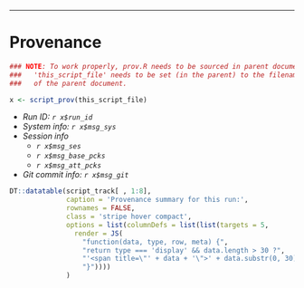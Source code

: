 -----

# Provenance

``` r
### NOTE: To work properly, prov.R needs to be sourced in parent document; and
###   'this_script_file' needs to be set (in the parent) to the filename
###   of the parent document.

x <- script_prov(this_script_file) 
```

* *Run ID: `r x$run_id`*
* *System info: `r x$msg_sys`*
* *Session info*
    * *`r x$msg_ses`*
    * *`r x$msg_base_pcks`*
    * *`r x$msg_att_pcks`*
* *Git commit info: `r x$msg_git`*
    
``` r

DT::datatable(script_track[ , 1:8],
              caption = 'Provenance summary for this run:',              
              rownames = FALSE,
              class = 'stripe hover compact',
              options = list(columnDefs = list(list(targets = 5,
                render = JS(
                  "function(data, type, row, meta) {",
                  "return type === 'display' && data.length > 30 ?",
                  "'<span title=\"' + data + '\">' + data.substr(0, 30) + '...</span>' : data;",
                  "}"))))
              )

```
